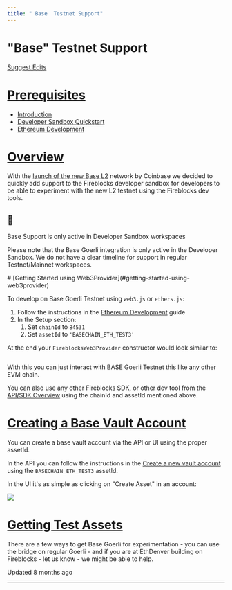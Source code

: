 ```yaml
---
title: " Base  Testnet Support"
---
```

  
  # "Base" Testnet Support

[Suggest Edits](/edit/base-goerli-testnet)

# [Prerequisites](#prerequisites)

*   [Introduction](/docs/introduction)
*   [Developer Sandbox Quickstart](/docs/sandbox-quickstart)
*   [Ethereum Development](/docs/ethereum-development)

# [Overview](#overview)

With the [launch of the new Base L2](https://base.mirror.xyz/jjQnUq_UNTQOk7psnGBFOsShi7FlrRp8xevQUipG_Gk) network by Coinbase we decided to quickly add support to the Fireblocks developer sandbox for developers to be able to experiment with the new L2 testnet using the Fireblocks dev tools.

<Info>

## 📘

Base Support is only active in Developer Sandbox workspaces

Please note that the Base Goerli integration is only active in the Developer Sandbox. We do not have a clear timeline for support in regular Testnet/Mainnet workspaces.

</Info>
# [Getting Started using Web3Provider](#getting-started-using-web3provider)

To develop on Base Goerli Testnet using `web3.js` or `ethers.js`:

1.  Follow the instructions in the [Ethereum Development](/docs/ethereum-development) guide
2.  In the Setup section:
    1.  Set `chainId` to `84531`
    2.  Set `assetId` to `'BASECHAIN_ETH_TEST3'`

At the end your `FireblocksWeb3Provider` constructor would look similar to:

```

```

With this you can just interact with BASE Goerli Testnet this like any other EVM chain.

You can also use any other Fireblocks SDK, or other dev tool from the [API/SDK Overview](/docs/api-sdk-overview) using the chainId and assetId mentioned above.

# [Creating a Base Vault Account](#creating-a-base-vault-account)

You can create a base vault account via the API or UI using the proper assetId.

In the API you can follow the instructions in the [Create a new vault account](/reference/post_vault-accounts) using the `BASECHAIN_ETH_TEST3` assetId.

In the UI it's as simple as clicking on "Create Asset" in an account:

![](https://files.readme.io/a08aed0-image.png)

# [Getting Test Assets](#getting-test-assets)

There are a few ways to get Base Goerli for experimentation - you can use the bridge on regular Goerli - and if you are at EthDenver building on Fireblocks - let us know - we might be able to help.

Updated 8 months ago

* * *